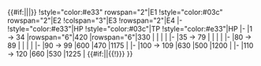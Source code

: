 {{#if:{{{rows|}}}||{{{!}} class="wikitable typography-xl-optout" align="center"}}
|-
!style="width:20%" rowspan="2"|Easy{{#if:{{{rows|}}}|<sup>{{Edit|Fall 2017 Event/Info/Easy HP}}</sup>}}
!style="color:#e33" rowspan="2"|E1
!style="color:#03c" rowspan="2"|E2
!colspan="3"|E3
!rowspan="2"|E4
|-
!style="color:#e33"|HP
!style="color:#03c"|TP
!style="color:#e33"|HP
|-
|1 → 34
|rowspan="6"|420
|rowspan="6"|330
|
|
|
|
|-
|35 → 79
|
|
|
|
|-
|80 → 89
|
|
|
|
|-
|90 → 99
|600
|470
|1175
|
|-
|100 → 109
|630
|500
|1200
|
|-
|110 → 120
|660
|530
|1225
|
{{#if:{{{rows|}}}||{{!}}} }}